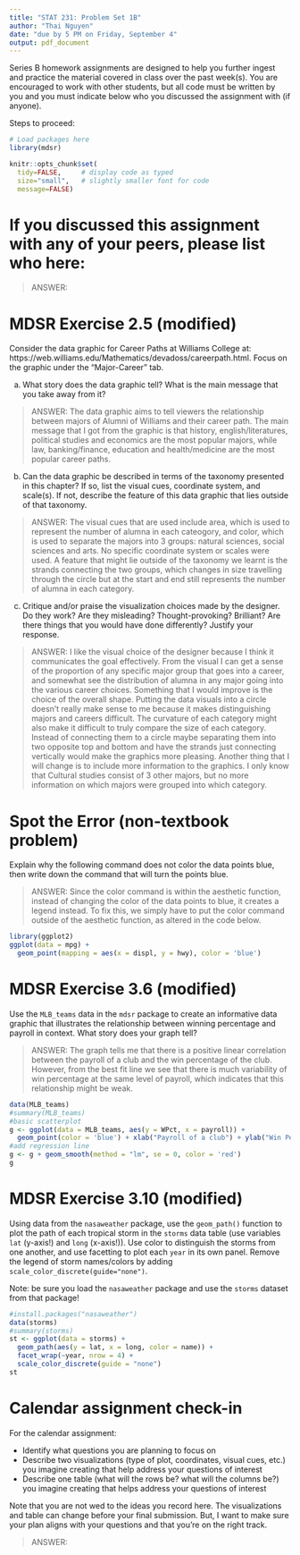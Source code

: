 ```yaml
---
title: "STAT 231: Problem Set 1B"
author: "Thai Nguyen"
date: "due by 5 PM on Friday, September 4"
output: pdf_document
---
```


Series B homework assignments are designed to help you further ingest and practice the material covered in class over the past week(s).  You are encouraged to work with other students, but all code must be written by you and you must indicate below who you discussed the assignment with (if anyone).  

Steps to proceed:

\begin{enumerate}
\item In RStudio, go to File > Open Project, navigate to the folder with the course-content repo, select the course-content project (course-content.Rproj), and click "Open" 
\item Pull the course-content repo (e.g. using the blue-ish down arrow in the Git tab in upper right window)
\item Copy ps1B.Rmd from the course repo to your repo (see page 6 of the GitHub Classroom Guide for Stat231 if needed)
\item Close the course-content repo project in RStudio
\item Open YOUR repo project in RStudio
\item In the ps1B.Rmd file in YOUR repo, replace "YOUR NAME HERE" with your name
\item Add in your responses, committing and pushing to YOUR repo in appropriate places along the way
\item Run "Knit PDF" 
\item Upload the pdf to Gradescope.  Don't forget to select which of your pages are associated with each problem.  \textit{You will not get credit for work on unassigned pages (e.g., if you only selected the first page but your solution spans two pages, you would lose points for any part on the second page that the grader can't see).} 
\end{enumerate}

```r
# Load packages here 
library(mdsr)   

knitr::opts_chunk$set(
  tidy=FALSE,     # display code as typed
  size="small",   # slightly smaller font for code
  message=FALSE)   
```

\newpage 

# If you discussed this assignment with any of your peers, please list who here:

> ANSWER:



\newpage
# MDSR Exercise 2.5 (modified)

Consider the data graphic for Career Paths at Williams College at: https://web.williams.edu/Mathematics/devadoss/careerpath.html.  Focus on the graphic under the "Major-Career" tab.

a. What story does the data graphic tell?  What is the main message that you take away from it?

> ANSWER: The data graphic aims to tell viewers the relationship between majors of Alumni of Williams and their career path. The main message that I got from the graphic is that history, english/literatures, political studies and economics are the most popular majors, while law, banking/finance, education and health/medicine are the most popular career paths. 

b. Can the data graphic be described in terms of the taxonomy presented in this chapter?  If so, list the visual cues, coordinate system, and scale(s).  If not, describe the feature of this data graphic that lies outside of that taxonomy.

> ANSWER: The visual cues that are used include area, which is used to represent the number of alumna in each cateogory, and color, which is used to separate the majors into 3 groups: natural sciences, social sciences and arts. No specific coordinate system or scales were used. A feature that might lie outside of the taxonomy we learnt is the strands connecting the two groups, which changes in size travelling through the circle but at the start and end still represents the number of alumna in each category. 

c. Critique and/or praise the visualization choices made by the designer.  Do they work? Are they misleading?  Thought-provoking?  Brilliant?  Are there things that you would have done differently?  Justify your response.

> ANSWER: I like the visual choice of the designer because I think it communicates the goal effectively. From the visual I can get a sense of the proportion of any specific major group that goes into a career, and somewhat see the distribution of alumna in any major going into the various career choices. 
Something that I would improve is the choice of the overall shape. Putting the data visuals into a circle doesn't really make sense to me because it makes distinguishing majors and careers difficult. The curvature of each category might also make it difficult to truly compare the size of each category. Instead of connecting them to a circle maybe separating them into two opposite top and bottom and have the strands just connecting vertically would make the graphics more pleasing. 
Another thing that I will change is to include more information to the graphics. I only know that Cultural studies consist of 3 other majors, but no more information on which majors were grouped into which category.


\newpage
# Spot the Error (non-textbook problem)

Explain why the following command does not color the data points blue, then write down the command that will turn the points blue.

> ANSWER: Since the color command is within the aesthetic function, instead of changing the color of the data points to blue, it creates a legend instead. To fix this, we simply have to put the color command outside of the aesthetic function, as altered in the code below.

```r
library(ggplot2)
ggplot(data = mpg) + 
  geom_point(mapping = aes(x = displ, y = hwy), color = 'blue')
```


\newpage
# MDSR Exercise 3.6 (modified)

Use the `MLB_teams` data in the `mdsr` package to create an informative data graphic that illustrates the relationship between winning percentage and payroll in context. What story does your graph tell?

> ANSWER: The graph tells me that there is a positive linear correlation between the payroll of a club and the win percentage of the club. However, from the best fit line we see that there is much variability of win percentage at the same level of payroll, which indicates that this relationship might be weak. 

```r
data(MLB_teams)
#summary(MLB_teams)
#basic scatterplot
g <- ggplot(data = MLB_teams, aes(y = WPct, x = payroll)) + 
  geom_point(color = 'blue') + xlab("Payroll of a club") + ylab("Win Percentage of a club")
#add regression line
g <- g + geom_smooth(method = "lm", se = 0, color = 'red')
g

```


\newpage
# MDSR Exercise 3.10 (modified)

Using data from the `nasaweather` package, use the `geom_path()` function to plot the path of each tropical storm in the `storms` data table (use variables `lat` (y-axis!) and `long` (x-axis!)).  Use color to distinguish the storms from one another, and use facetting to plot each `year` in its own panel.  Remove the legend of storm names/colors by adding `scale_color_discrete(guide="none")`. 

Note: be sure you load the `nasaweather` package and use the `storms` dataset from that package!  

```r
#install.packages("nasaweather")
data(storms)
#summary(storms)
st <- ggplot(data = storms) +
  geom_path(aes(y = lat, x = long, color = name)) +
  facet_wrap(~year, nrow = 4) +
  scale_color_discrete(guide = "none")
st
```


\newpage
# Calendar assignment check-in

For the calendar assignment:

- Identify what questions you are planning to focus on
- Describe two visualizations (type of plot, coordinates, visual cues, etc.) you imagine creating that help address your questions of interest 
- Describe one table (what will the rows be?  what will the columns be?) you imagine creating that helps address your questions of interest

Note that you are not wed to the ideas you record here.  The visualizations and table can change before your final submission.  But, I want to make sure your plan aligns with your questions and that you're on the right track.

> ANSWER:

 